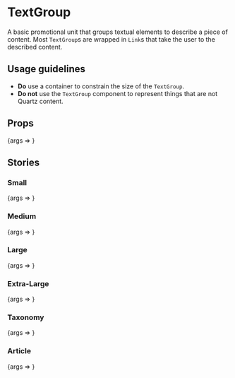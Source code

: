 
<Meta title="TextGroup" component={TextGroup} />

# TextGroup

A basic promotional unit that groups textual elements to describe a piece of
content. Most `TextGroup`s are wrapped in `Link`s that take the user to the
described content.

## Usage guidelines

- **Do** use a container to constrain the size of the `TextGroup`.
- **Do not** use the `TextGroup` component to represent things that are not Quartz content.

## Props

<Canvas>
	<Story
		args={{
			tagline: 'The concise, conversational rundown you need to start your day.',
			title: 'Quartz Daily Brief',
		}}
		name="Default"
	>
		{args => <TextGroup {...args} />}
	</Story>
</Canvas>

<ArgsTable story="Default" />

## Stories

### Small

<Canvas>
	<Story
		args={{
			size: 'small',
			tagline: 'The concise, conversational rundown you need to start your day.',
			title: 'Quartz Daily Brief',
		}}
		name="Small"
	>
		{args => <TextGroup {...args} />}
	</Story>
</Canvas>

### Medium

<Canvas>
	<Story
		args={{
			size: 'medium',
			tagline: 'The concise, conversational rundown you need to start your day.',
			title: 'Quartz Daily Brief',
		}}
		name="Medium"
	>
		{args => <TextGroup {...args} />}
	</Story>
</Canvas>

### Large

<Canvas>
	<Story
		args={{
			size: 'large',
			tagline: 'The concise, conversational rundown you need to start your day.',
			title: 'Quartz Daily Brief',
		}}
		name="Large"
	>
		{args => <TextGroup {...args} />}
	</Story>
</Canvas>

### Extra-Large

<Canvas>
	<Story
		args={{
			size: 'extra-large',
			tagline: 'The concise, conversational rundown you need to start your day.',
			title: 'Quartz Daily Brief',
		}}
		name="Extra-Large"
	>
		{args => <TextGroup {...args} />}
	</Story>
</Canvas>

### Taxonomy

<Canvas>
	<Story
		args={{
			kicker: 'From our Guide',
			tagline: 'Which unicorns will fade and which are here to stay.',
			title: 'Beyond the fintech hype',
		}}
		name="Taxonomy"
	>
		{args => <TextGroup {...args} />}
	</Story>
</Canvas>

### Article

<Canvas>
	<Story
		args={{
			isArticle: true,
			kicker: 'Lightning Goals',
			size: 'large',
			tagline: 'Oct. 12, 2018 • Quartz',
			title: 'Usain Bolt is slowly but surely becoming a soccer player',
		}}
		name="Article"
	>
		{args => <TextGroup {...args} />}
	</Story>
</Canvas>
